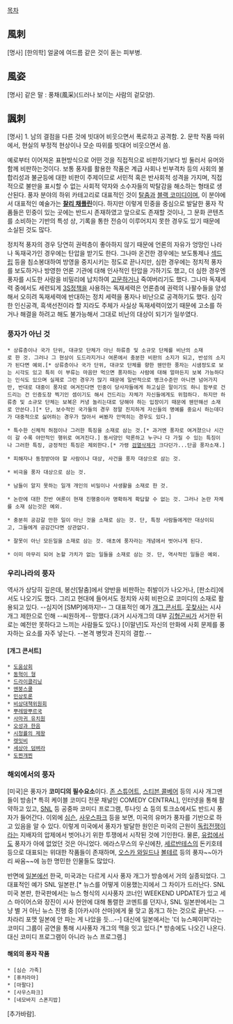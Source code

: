 [[목차]]

== 風刺 ==
[명사] [한의학] 얼굴에 여드름 같은 것이 돋는 피부병. 

== 風姿 ==
[명사] 같은 말 : 풍채(風采)(드러나 보이는 사람의 겉모양). 

== 諷刺 ==
[명사]
1. 남의 결점을 다른 것에 빗대어 비웃으면서 폭로하고 공격함. 
2. 문학 작품 따위에서, 현실의 부정적 현상이나 모순 따위를 빗대어 비웃으면서 씀. 

예로부터 이어져온 표현방식으로 어떤 것을 직접적으로 비판하기보다 빙 둘러서 유머와 함께 비판하는것이다. 보통 풍자를 활용한 작품은 계급 사회나 빈부격차 등의 사회의 불합리성과 불균등에 대한 비판이 주제이므로 서민적 혹은 반사회적 성격을 가지며, 직접적으로 불만을 표시할 수 없는 사회적 약자와 소수자들의 박탈감을 해소하는 형태로 생산된다. 풍자 분야의 하위 카테고리로 대표적인 것이 [[탈춤]]과 [[블랙 코미디]]이며, 이 분야에서 대표적인 예술가는 '''[[찰리 채플린]]'''이다. 하지만 이렇게 민중을 중심으로 발달한 풍자 작품들은 민중이 있는 곳에는 반드시 존재하였고 앞으로도 존재할 것이나, 그 문화 콘텐츠를 소비하는 기반의 특성 상, 기록을 통한 전승이 이루어지지 못한 경우도 있기 때문에 소실된 것도 많다.

정치적 풍자의 경우 당연히 권력층이 좋아하지 않기 때문에 언론의 자유가 엉망인 나라나 독재국가인 경우에는 탄압을 받기도 한다. 그나마 온건한 경우에는 보도통제나 [[섹드립]] 등을 침소봉대하여 방영을 중지시키는 정도로 끋나지만, 심한 경우에는 정치적 풍자를 보도하거나 방영한 언론 기관에 대해 인사적인 탄압을 가하기도 했고, 더 심한 경우엔 풍자를 시도한 사람을 비밀리에 납치하여 [[고문]]하거나 죽여버리기도 했다. 그나마 독재세력 중에서도 세련되게 [[3S정책]]을 사용하는 독재세력은 언론층에 권력의 나팔수들을 양성해서 오히려 독재세력에 반대하는 정치 세력을 풍자나 비난으로 공격하기도 했다. 심각한 인신공격, 흑색선전이라 할 지라도 주체가 사실상 독재세력이었기 때문에 고소를 하거나 해결을 하려고 해도 불가능해서 그대로 비난의 대상이 되기가 일쑤였다.

=== 풍자가 아닌 것 ===
 * 상류층이나 국가 단위, 대규모 단체가 아닌 하류층 및 소규모 단체를 비난의 소재로 한 것. 그러나 그 현상이 도드라지거나 여론에서 충분한 비판의 소지가 되고, 반성의 소지가 된다면 예외.[* 상류층이나 국가 단위, 대규모 단체를 향한 웬만한 풍자는 시샘정도로 보는 시각도 있고 특히 이 부류는 마음만 먹으면 풍자하는 사람에 대해 얼마든지 보복 가능하다는 인식도 있으며 실제로 그런 경우가 많기 때문에 일반적으로 병크수준만 아니면 넘어가지만, 반대로 대중이 풍자로 여겨진다면 민중이 당사자들에게 하고싶은 말이기도 하니 함부로 건드리는 건 인증도장 찍기인 셈이기도 해서 건드리는 자체가 자신들에게도 위험하다. 하지만 하류층 및 소규모 단체는 보복은 커녕 놀리는대로 당해야 하는 입장이기 때문에 웬만해선 소재로 안쓴다.][* 단, 보수적인 국가들의 경우 정말 진지하게 자신들의 명예를 중요시 하는데다가 대중적으로 싫어하는 경우가 많아서 써봤자 안먹히는 경우도 있다.]

 * 특수한 신체적 허점이나 그러한 특징을 소재로 삼는 것.[* 과거엔 풍자로 여겨졌으나 시간이 갈 수록 야만적인 행위로 여겨진다.] 동서양인 막론하고 누구나 다 가질 수 있는 특징이나 그러한 특징, 긍정적인 특징은 제외한다.[* 가령 [[검열삭제]]가 크다던가...단골 풍자소재.]

 * 피해자나 동정받아야 할 사람이나 대상, 사건을 풍자 대상으로 삼는 것.

 * 비극을 풍자 대상으로 삼는 것.

 * 남들이 알지 못하는 일개 개인의 비밀이나 사생활을 소재로 한 것.

 * 논란에 대한 찬반 여론이 현재 진행중이라 명확하게 확답할 수 없는 것. 그러나 논란 자체를 소재 삼는것은 예외.

 * 충분히 공감갈 만한 일이 아닌 것을 소재로 삼는 것. 단, 특정 사람들에게만 대상이되고, 그들에게 공감간다면 상관없다.

 * 잘못이 아닌 모든일을 소재로 삼는 것. 애초에 풍자라는 개념에서 벗어나게 된다.

 * 이미 마무리 되어 논할 가치가 없는 일들을 소재로 삼는 것. 단, 역사적인 일들은 예외.
=== 우리나라의 풍자 ===
역사가 상당히 깊은데, 봉산[탈춤]에서 양반을 비판하는 취발이가 나오거나, [판소리]에서도 나오기도 했다.
그리고 현대에 들어서도 정치와 사회 비판으로 코미디의 소재로 활용되고 있다. --심지어 [SMP]에까지!-- 그 대표적인 예가 [[개그 콘서트]]. [[웃음을 찾는 사람들|웃찾사]]는 시사개그 제한으로 인해 --씨원하게-- 망했다.(과거 시사개그의 대부 [[김형곤#s-1|김형곤]]씨가 서거한 뒤로는 예전만 못하다고 느끼는 사람들도 있다.)
[이말년]도 자신의 만화에 사회 문제를 풍자하는 요소를 자주 넣는다. --본격 병맛과 진지의 결합.--
==== [개그 콘서트] ====
 * [[도움상회]]
 * [[동혁이 형]]
 * [[드라이클리닝]]
 * [[멘붕스쿨]]
 * [[민상토론]]
 * [[비상대책위원회]]
 * [[뿌레땅뿌르국]]
 * [[사마귀 유치원]]
 * [[오성과 한음]]
 * [[시청률의 제왕]]
 * [[렛잇비(개그콘서트)|렛잇비]]
 * [[세상아 덤벼라]]
 * [[도찐개찐]]
=== 해외에서의 풍자 ===
[미국]은 풍자가 '''코미디의 필수요소'''이다. [[존 스튜어트]], [[스티븐 콜베어]] 등의 시사 개그맨들이 방송[* 특히 케이블 코미디 전문 채널인 COMEDY CENTRAL], 인터넷을 통해 활약하고 있고, [[SNL]] 등 공중파 코미디 프로그램, 투나잇 쇼 등의 토크쇼에서도 반드시 풍자가 들어간다. 이외에 [[심슨]], [[사우스파크]] 등을 보면, 미국의 유머가 풍자를 기반으로 하고 있음을 알 수 있다. 이렇게 미국에서 풍자가 발달한 원인은 미국의 근원이 [[독립전쟁]]이라는 지배자의 압제에서 벗어나기 위한 투쟁에서 시작된 것에 기인한다. 물론, [[유럽]]에서도 풍자가 아에 없었던 것은 아니었다. 에라스무스의 우신에찬, [[세르반테스]]의 돈키호테 등으로 대표되는 위대한 작품들이 존재하며, [[오스카 와일드]]나 [[볼테르]] 등의 풍자~~아가리 싸움~~에 능한 명민한 인물들도 많았다.

반면에 [[일본]]에선 한국, 미국과는 다르게 시사 풍자 개그가 방송에서 거의 실종되었다. 그 대표적인 예가 SNL 일본판.[* 뉴스를 어떻게 이용했는지에서 그 차이가 드러난다. SNL 미국 본판, 한국판에서는 뉴스 형식의 시사풍자 코너인 WEEKEND UPDATE가 있고 세스 마이어스와 장진이 시사 현안에 대해 통렬한 코멘트를 던지나, SNL 일본판에서는 그냥 별 거 아닌 뉴스 진행 중 [아카시야 산마]에게 물 맞고 몸개그 하는 것으로 끝난다. --차라리 포맷 일본에 안 파는 게 나았을 듯...--] 대신에 일본에서는 '더 뉴스페이퍼'라는 코미디 그룹이 공연을 통해 시사풍자 개그의 맥을 잇고 있다.[* 방송에도 나오긴 나온다. 대신 코미디 프로그램이 아니라 뉴스 프로그램.]

==== 해외의 풍자 작품 ====
 * [심슨 가족]
 * [퓨처라마]
 * [마팔다]
 * [사우스파크]
 * [네모바지 스폰지밥]


[추가바람].
